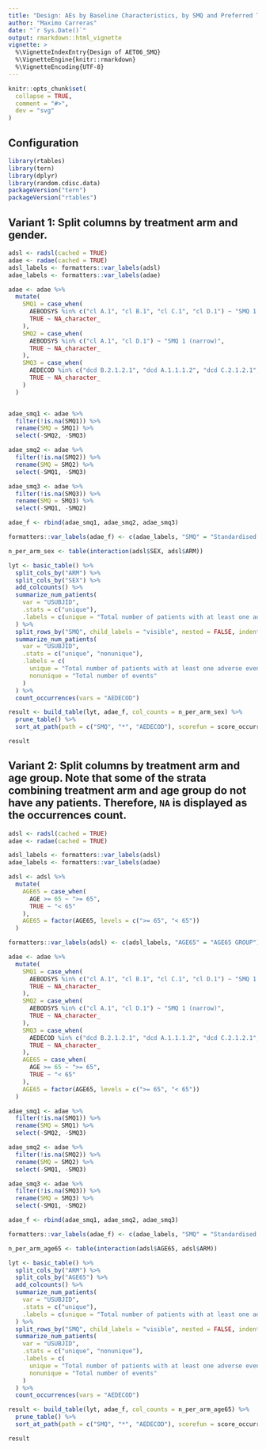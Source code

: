 ```yaml
---
title: "Design: AEs by Baseline Characteristics, by SMQ and Preferred Term Table (AET06_SMQ)"
author: "Maximo Carreras"
date: "`r Sys.Date()`"
output: rmarkdown::html_vignette
vignette: >
  %\VignetteIndexEntry{Design of AET06_SMQ}
  %\VignetteEngine{knitr::rmarkdown}
  %\VignetteEncoding{UTF-8}
---
```


```r
knitr::opts_chunk$set(
  collapse = TRUE,
  comment = "#>",
  dev = "svg"
)
```

## Configuration

```r
library(rtables)
library(tern)
library(dplyr)
library(random.cdisc.data)
packageVersion("tern")
packageVersion("rtables")
```

## Variant 1: Split columns by treatment arm and gender.

```r

adsl <- radsl(cached = TRUE)
adae <- radae(cached = TRUE)
adsl_labels <- formatters::var_labels(adsl)
adae_labels <- formatters::var_labels(adae)

adae <- adae %>%
  mutate(
    SMQ1 = case_when(
      AEBODSYS %in% c("cl A.1", "cl B.1", "cl C.1", "cl D.1") ~ "SMQ 1 (broad)",
      TRUE ~ NA_character_
    ),
    SMQ2 = case_when(
      AEBODSYS %in% c("cl A.1", "cl D.1") ~ "SMQ 1 (narrow)",
      TRUE ~ NA_character_
    ),
    SMQ3 = case_when(
      AEDECOD %in% c("dcd B.2.1.2.1", "dcd A.1.1.1.2", "dcd C.2.1.2.1", "dcd B.2.2.3.1") ~ "AESI",
      TRUE ~ NA_character_
    )
  )


adae_smq1 <- adae %>%
  filter(!is.na(SMQ1)) %>%
  rename(SMQ = SMQ1) %>%
  select(-SMQ2, -SMQ3)

adae_smq2 <- adae %>%
  filter(!is.na(SMQ2)) %>%
  rename(SMQ = SMQ2) %>%
  select(-SMQ1, -SMQ3)

adae_smq3 <- adae %>%
  filter(!is.na(SMQ3)) %>%
  rename(SMQ = SMQ3) %>%
  select(-SMQ1, -SMQ2)

adae_f <- rbind(adae_smq1, adae_smq2, adae_smq3)

formatters::var_labels(adae_f) <- c(adae_labels, "SMQ" = "Standardised MedDRA Queries")

n_per_arm_sex <- table(interaction(adsl$SEX, adsl$ARM))

lyt <- basic_table() %>%
  split_cols_by("ARM") %>%
  split_cols_by("SEX") %>%
  add_colcounts() %>%
  summarize_num_patients(
    var = "USUBJID",
    .stats = c("unique"),
    .labels = c(unique = "Total number of patients with at least one adverse event")
  ) %>%
  split_rows_by("SMQ", child_labels = "visible", nested = FALSE, indent_mod = -1L) %>%
  summarize_num_patients(
    var = "USUBJID",
    .stats = c("unique", "nonunique"),
    .labels = c(
      unique = "Total number of patients with at least one adverse event",
      nonunique = "Total number of events"
    )
  ) %>%
  count_occurrences(vars = "AEDECOD")

result <- build_table(lyt, adae_f, col_counts = n_per_arm_sex) %>%
  prune_table() %>%
  sort_at_path(path = c("SMQ", "*", "AEDECOD"), scorefun = score_occurrences)

result
```

## Variant 2: Split columns by treatment arm and age group. Note that some of the strata combining treatment arm and age group do not have any patients. Therefore, `NA` is displayed as the occurrences count.

```r

adsl <- radsl(cached = TRUE)
adae <- radae(cached = TRUE)

adsl_labels <- formatters::var_labels(adsl)
adae_labels <- formatters::var_labels(adae)

adsl <- adsl %>%
  mutate(
    AGE65 = case_when(
      AGE >= 65 ~ ">= 65",
      TRUE ~ "< 65"
    ),
    AGE65 = factor(AGE65, levels = c(">= 65", "< 65"))
  )

formatters::var_labels(adsl) <- c(adsl_labels, "AGE65" = "AGE65 GROUP")

adae <- adae %>%
  mutate(
    SMQ1 = case_when(
      AEBODSYS %in% c("cl A.1", "cl B.1", "cl C.1", "cl D.1") ~ "SMQ 1 (broad)",
      TRUE ~ NA_character_
    ),
    SMQ2 = case_when(
      AEBODSYS %in% c("cl A.1", "cl D.1") ~ "SMQ 1 (narrow)",
      TRUE ~ NA_character_
    ),
    SMQ3 = case_when(
      AEDECOD %in% c("dcd B.2.1.2.1", "dcd A.1.1.1.2", "dcd C.2.1.2.1", "dcd B.2.2.3.1") ~ "AESI",
      TRUE ~ NA_character_
    ),
    AGE65 = case_when(
      AGE >= 65 ~ ">= 65",
      TRUE ~ "< 65"
    ),
    AGE65 = factor(AGE65, levels = c(">= 65", "< 65"))
  )

adae_smq1 <- adae %>%
  filter(!is.na(SMQ1)) %>%
  rename(SMQ = SMQ1) %>%
  select(-SMQ2, -SMQ3)

adae_smq2 <- adae %>%
  filter(!is.na(SMQ2)) %>%
  rename(SMQ = SMQ2) %>%
  select(-SMQ1, -SMQ3)

adae_smq3 <- adae %>%
  filter(!is.na(SMQ3)) %>%
  rename(SMQ = SMQ3) %>%
  select(-SMQ1, -SMQ2)

adae_f <- rbind(adae_smq1, adae_smq2, adae_smq3)

formatters::var_labels(adae_f) <- c(adae_labels, "SMQ" = "Standardised MedDRA Queries", "AGE65" = "AGE65 GROUP")

n_per_arm_age65 <- table(interaction(adsl$AGE65, adsl$ARM))

lyt <- basic_table() %>%
  split_cols_by("ARM") %>%
  split_cols_by("AGE65") %>%
  add_colcounts() %>%
  summarize_num_patients(
    var = "USUBJID",
    .stats = c("unique"),
    .labels = c(unique = "Total number of patients with at least one adverse event")
  ) %>%
  split_rows_by("SMQ", child_labels = "visible", nested = FALSE, indent_mod = -1L) %>%
  summarize_num_patients(
    var = "USUBJID",
    .stats = c("unique", "nonunique"),
    .labels = c(
      unique = "Total number of patients with at least one adverse event",
      nonunique = "Total number of events"
    )
  ) %>%
  count_occurrences(vars = "AEDECOD")

result <- build_table(lyt, adae_f, col_counts = n_per_arm_age65) %>%
  prune_table() %>%
  sort_at_path(path = c("SMQ", "*", "AEDECOD"), scorefun = score_occurrences)

result
```

